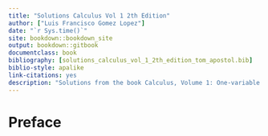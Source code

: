```yaml
---
title: "Solutions Calculus Vol 1 2th Edition"
author: ["Luis Francisco Gomez Lopez"] 
date: "`r Sys.time()`"
site: bookdown::bookdown_site
output: bookdown::gitbook
documentclass: book
bibliography: [solutions_calculus_vol_1_2th_edition_tom_apostol.bib]
biblio-style: apalike
link-citations: yes
description: "Solutions from the book Calculus, Volume 1: One-variable calculus, with an introduction to linear algebra Second Edition (1988) by Tom Mike Apostol."
---
```


# Preface {-}